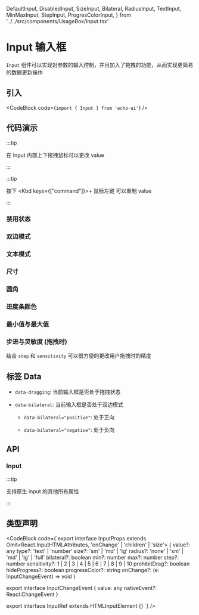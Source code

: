   DefaultInput,
  DisabledInput,
  SizeInput,
  Bilateral,
  RadiusInput,
  TextInput,
  MinMaxInput,
  StepInput,
  ProgresColorInput,
} from '../../src/components/UsageBox/Input.tsx'

# Input 输入框

`Input` 组件可以实现对参数的输入控制，并且加入了拖拽的功能，从而实现更简易的数据更新操作

## 引入

<CodeBlock code={`import { Input } from 'echo-ui'`} />

## 代码演示

:::tip

在 Input 内部上下拖拽鼠标可以更改 value

:::

:::tip

按下 <Kbd keys={["command"]}>+ 鼠标左键</Kbd> 可以重制 value

:::

<DefaultInput />

### 禁用状态

<DisabledInput />

### 双边模式

<Bilateral />

### 文本模式

<TextInput />

### 尺寸

<SizeInput />

### 圆角

<RadiusInput />

### 进度条颜色

<ProgresColorInput />

### 最小值与最大值

<MinMaxInput />

### 步进与灵敏度 (拖拽时)

<StepInput />

结合 `step` 和 `sensitivity` 可以很方便的更改用户拖拽时的精度

## 标签 Data

- `data-dragging`: 当前输入框是否处于拖拽状态

- `data-bilateral`: 当前输入框是否处于双边模式

  - `data-bilateral="positive"`: 处于正向

  - `data-bilateral="negative"`: 处于负向

## API

### Input

:::tip

支持原生 input 的其他所有属性

:::

<InputAPITable />

## 类型声明

<CodeBlock code={`export interface InputProps
  extends Omit<React.InputHTMLAttributes<HTMLInputElement>, 'onChange' | 'children' | 'size'> {
  value?: any
  type?: 'text' | 'number'
  size?: 'sm' | 'md' | 'lg'
  radius?: 'none' | 'sm' | 'md' | 'lg' | 'full'
  bilateral?: boolean
  min?: number
  max?: number
  step?: number
  sensitivity?: 1 | 2 | 3 | 4 | 5 | 6 | 7 | 8 | 9 | 10
  prohibitDrag?: boolean
  hideProgress?: boolean
  progressColor?: string
  onChange?: (e: InputChangeEvent) => void
}

export interface InputChangeEvent {
  value: any
  nativeEvent?: React.ChangeEvent<HTMLInputElement>
}

export interface InputRef extends HTMLInputElement {}
`} />

